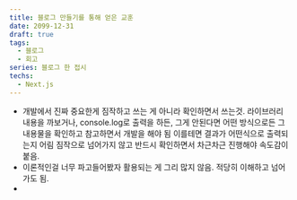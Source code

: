 ```yaml
---
title: 블로그 만들기를 통해 얻은 교훈
date: 2099-12-31
draft: true
tags:
  - 블로그
  - 회고
series: 블로그 한 접시
techs:
  - Next.js
---
```


- 개발에서 진짜 중요한게 짐작하고 쓰는 게 아니라 확인하면서 쓰는것.
  라이브러리 내용을 까보거나, console.log로 출력을 하든, 그게 안된다면 어떤 방식으로든 그 내용물을 확인하고 참고하면서 개발을 해야 됨
  이를테면 결과가 어떤식으로 출력되는지 어림 짐작으로 넘어가지 않고 반드시 확인하면서 차근차근 진행해야 속도감이 붙음.
- 이론적인걸 너무 파고들어봤자 활용되는 게 그리 많지 않음. 적당히 이해하고 넘어가도 됨.
-
